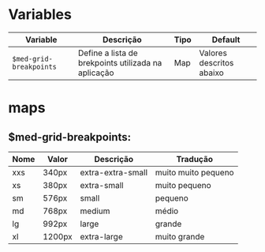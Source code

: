 
<Meta title="global/variables" />

# Variables

| Variable                | Descrição                                           | Tipo | Default                  |
| ----------------------- | --------------------------------------------------- | ---- | ------------------------ |
| `$med-grid-breakpoints` | Define a lista de brekpoints utilizada na aplicação | Map  | Valores descritos abaixo |

# maps

## $med-grid-breakpoints:

| Nome | Valor  | Descrição         | Tradução            |
| ---- | ------ | ----------------- | ------------------- |
| xxs  | 340px  | extra-extra-small | muito muito pequeno |
| xs   | 380px  | extra-small       | muito pequeno       |
| sm   | 576px  | small             | pequeno             |
| md   | 768px  | medium            | médio               |
| lg   | 992px  | large             | grande              |
| xl   | 1200px | extra-large       | muito grande        |
